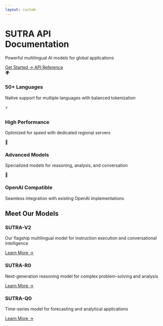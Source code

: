 ```yaml
---
layout: custom
---
```


<div className="landing-container">
  <div className="hero-section">
    <h1 className="hero-title">
      <span className="gradient-text">SUTRA API</span>
      <br />
      Documentation
    </h1>
    <p className="hero-subtitle">
      Powerful multilingual AI models for global applications
    </p>
    <div className="cta-buttons">
      <a href="/docs/get-started" className="primary-button">
        Get Started →
      </a>
      <a href="/api" className="secondary-button">
        API Reference
      </a>
    </div>
  </div>

  <div className="features-grid">
    <div className="feature-card">
      <div className="feature-icon">🌍</div>
      <h3>50+ Languages</h3>
      <p>Native support for multiple languages with balanced tokenization</p>
    </div>
    <div className="feature-card">
      <div className="feature-icon">⚡</div>
      <h3>High Performance</h3>
      <p>Optimized for speed with dedicated regional servers</p>
    </div>
    <div className="feature-card">
      <div className="feature-icon">🤖</div>
      <h3>Advanced Models</h3>
      <p>Specialized models for reasoning, analysis, and conversation</p>
    </div>
    <div className="feature-card">
      <div className="feature-icon">🔄</div>
      <h3>OpenAI Compatible</h3>
      <p>Seamless integration with existing OpenAI implementations</p>
    </div>
  </div>

  <div className="models-section">
    <h2>Meet Our Models</h2>
    <div className="models-grid">
      <div className="model-card">
        <h3>SUTRA-V2</h3>
        <p>Our flagship multilingual model for instruction execution and conversational intelligence</p>
        <a href="/docs/models" className="learn-more">Learn More →</a>
      </div>
      <div className="model-card">
        <h3>SUTRA-R0</h3>
        <p>Next-generation reasoning model for complex problem-solving and analysis</p>
        <a href="/docs/models" className="learn-more">Learn More →</a>
      </div>
      <div className="model-card">
        <h3>SUTRA-Q0</h3>
        <p>Time-series model for forecasting and analytical applications</p>
        <a href="/docs/models" className="learn-more">Learn More →</a>
      </div>
    </div>
  </div>
</div>